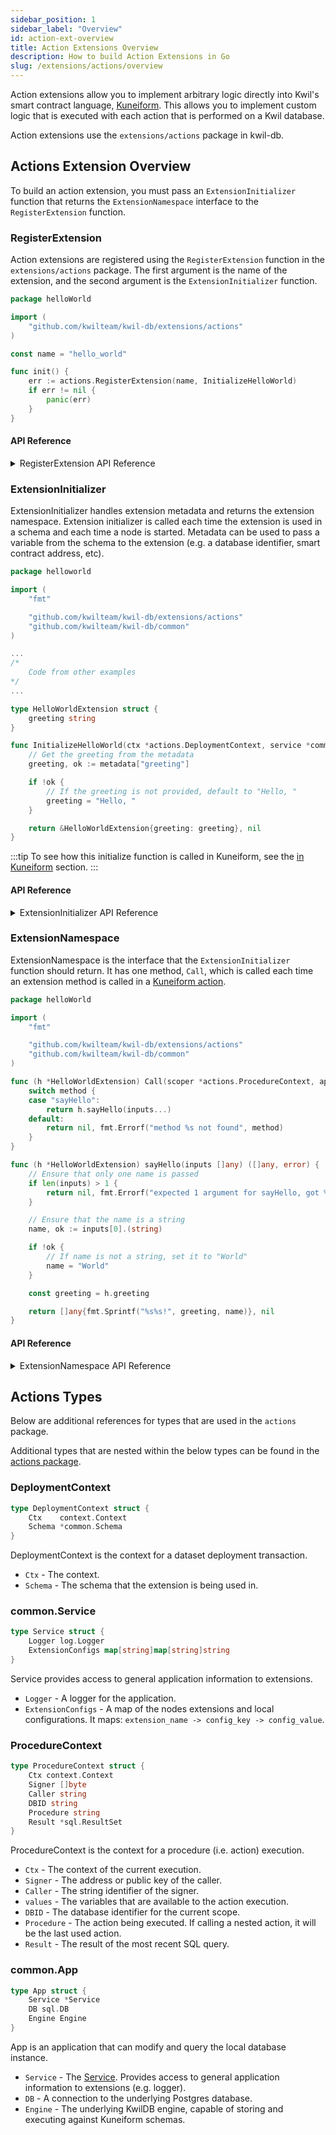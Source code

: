 ```yaml
---
sidebar_position: 1
sidebar_label: "Overview"
id: action-ext-overview
title: Action Extensions Overview
description: How to build Action Extensions in Go
slug: /extensions/actions/overview
---
```


Action extensions allow you to implement arbitrary logic directly into Kwil's smart contract language, [Kuneiform](/docs/category/kuneiform). This allows you to implement custom logic that is executed with each action that is performed on a Kwil database.

Action extensions use the `extensions/actions` package in kwil-db.

## Actions Extension Overview

To build an action extension, you must pass an `ExtensionInitializer` function that returns the `ExtensionNamespace` interface to the `RegisterExtension` function.

### RegisterExtension

Action extensions are registered using the `RegisterExtension` function in the `extensions/actions` package. The first argument is the name of the extension, and the second argument is the `ExtensionInitializer` function.

```go title="hello_world.go"
package helloWorld

import (
    "github.com/kwilteam/kwil-db/extensions/actions"
)

const name = "hello_world"

func init() {
    err := actions.RegisterExtension(name, InitializeHelloWorld)
    if err != nil {
        panic(err)
    }
}

```

#### API Reference

<details>
<summary>RegisterExtension API Reference</summary>

```go
func RegisterExtension(name string, ext ExtensionInitializer) error {}
```

Register extension is the API to register an action extension with the Kwil Daemon.

- `name` - The name of the extension.
- `ext` - The [`ExtensionInitializer`](#extensioninitializer) function.

</details>

### ExtensionInitializer

ExtensionInitializer handles extension metadata and returns the extension namespace. Extension initializer is called each time the extension is used in a schema and each time a node is started. Metadata can be used to pass a variable from the schema to the extension (e.g. a database identifier, smart contract address, etc). 

```go title="hello_world.go"
package helloworld

import (
    "fmt"

    "github.com/kwilteam/kwil-db/extensions/actions"
    "github.com/kwilteam/kwil-db/common"
)

...
/*
    Code from other examples
*/
...

type HelloWorldExtension struct {
    greeting string
}

func InitializeHelloWorld(ctx *actions.DeploymentContext, service *common.Service, metadata map[string]string) (actions.ExtensionNamespace, error) {
    // Get the greeting from the metadata
    greeting, ok := metadata["greeting"]

    if !ok {
        // If the greeting is not provided, default to "Hello, "
        greeting = "Hello, "
    }

    return &HelloWorldExtension{greeting: greeting}, nil
}
```

:::tip
To see how this initialize function is called in Kuneiform, see the [in Kuneiform](/docs/extensions/actions/kuneiform#importing-the-extension) section.
:::

#### API Reference

<details>
<summary>ExtensionInitializer API Reference</summary>

```go
type ExtensionInitializer func(ctx *DeploymentContext, service *common.Service, metadata map[string]string) (ExtensionNamespace, error)
```

- `ctx` - The [DeploymentContext](#deploymentcontext). Includes information about the schema the extension is being used in.
- `service` - The [Service](#commonservice). Provides access to general application information to extensions (e.g. logger).
- `metadata` - The metadata for the extension.

Returns the extension namespace and an error if the extension fails to initialize.

</details>

### ExtensionNamespace

ExtensionNamespace is the interface that the `ExtensionInitializer` function should return. It has one method, `Call`, which is called each time an extension method is called in a [Kuneiform action](/docs/kuneiform/dml#action-declaration-in-kuneiform-language).

```go title="hello_world.go"
package helloWorld

import (
    "fmt"

    "github.com/kwilteam/kwil-db/extensions/actions"
    "github.com/kwilteam/kwil-db/common"
)

func (h *HelloWorldExtension) Call(scoper *actions.ProcedureContext, app *common.App, method string, inputs []any) ([]any, error) {
    switch method {
    case "sayHello":
        return h.sayHello(inputs...)
    default:
        return nil, fmt.Errorf("method %s not found", method)
    }
}

func (h *HelloWorldExtension) sayHello(inputs []any) ([]any, error) {
    // Ensure that only one name is passed
    if len(inputs) > 1 {
        return nil, fmt.Errorf("expected 1 argument for sayHello, got %d", len(inputs))
    }

    // Ensure that the name is a string
    name, ok := inputs[0].(string)

    if !ok {
        // If name is not a string, set it to "World"
        name = "World"
    }

    const greeting = h.greeting

    return []any{fmt.Sprintf("%s%s!", greeting, name)}, nil
}
```

#### API Reference

<details>
<summary>ExtensionNamespace API Reference</summary>

```go
type ExtensionNamespace interface {
	// Call executes the requested method of the extension.
	// It is up to the extension instance implementation to determine
	// if a method is valid, and to subsequently decode the arguments.
	// The arguments passed in as args, as well as returned, are scalar values.
	Call(scoper *ProcedureContext, app *common.App, method string, inputs []any) ([]any, error)
}
```

- `Call` - Executes the requested method of the extension. It is up to the extension instance implementation to determine if a method is valid, and to subsequently decode the arguments. 
    - `scoper` - The [`ProcedureContext`](#procedurecontext). Contrains information about the action caller, the DBID, etc.
    - `app` - The [`App`](#commonapp). Provides access to the database to query and/or modify data.
    - `method` - The name method to call.
    - `inputs` - The inputs to the method.

</details>

## Actions Types

Below are additional references for types that are used in the `actions` package. 

Additional types that are nested within the below types can be found in the [actions package](https://github.com/kwilteam/kwil-db/blob/main/extensions/actions/actions.go).

### DeploymentContext

```go
type DeploymentContext struct {
	Ctx    context.Context
	Schema *common.Schema
}
```
DeploymentContext is the context for a dataset deployment transaction.

- `Ctx` - The context.
- `Schema` - The schema that the extension is being used in.

### common.Service

```go
type Service struct {
	Logger log.Logger
	ExtensionConfigs map[string]map[string]string
}
```

Service provides access to general application information to extensions.

- `Logger` - A logger for the application.
- `ExtensionConfigs` - A map of the nodes extensions and local configurations. It maps: `extension_name -> config_key -> config_value`.

### ProcedureContext

```go
type ProcedureContext struct {
	Ctx context.Context
	Signer []byte
	Caller string
	DBID string
	Procedure string
	Result *sql.ResultSet
}
```

ProcedureContext is the context for a procedure (i.e. action) execution.

- `Ctx` - The context of the current execution.
- `Signer` - The address or public key of the caller.
- `Caller` - The string identifier of the signer.
- `values` - The variables that are available to the action execution.
- `DBID` - The database identifier for the current scope.
- `Procedure` - The action being executed. If calling a nested action, it will be the last used action.
- `Result` - The result of the most recent SQL query.

### common.App

```go
type App struct {
	Service *Service
	DB sql.DB
	Engine Engine
}
```

App is an application that can modify and query the local database instance.

- `Service` - The [Service](#commonservice). Provides access to general application information to extensions (e.g. logger).
- `DB` - A connection to the underlying Postgres database.
- `Engine` - The underlying KwilDB engine, capable of storing and executing against Kuneiform schemas.
